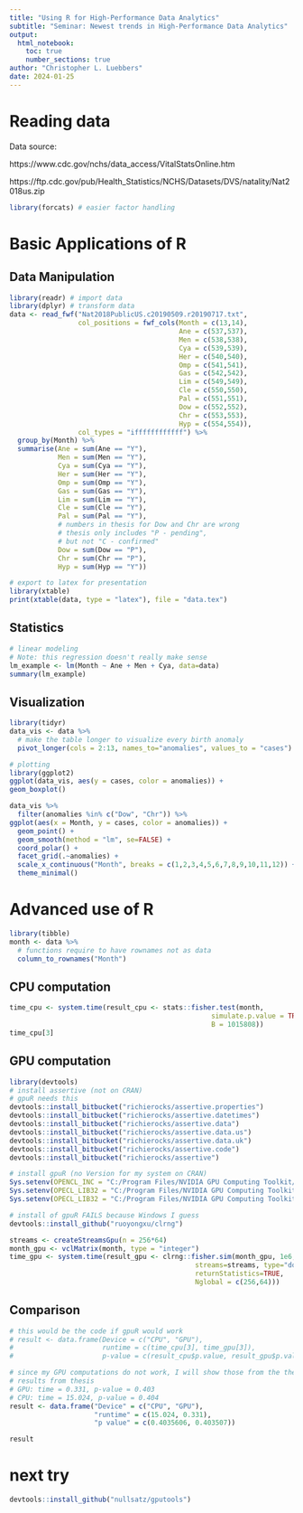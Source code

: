 ---
title: "Using R for High-Performance Data Analytics"
subtitle: "Seminar: Newest trends in High-Performance Data Analytics"
output: 
  html_notebook:
    toc: true
    number_sections: true
author: "Christopher L. Luebbers"
date: 2024-01-25
---

# Reading data
Data source:

https://www.cdc.gov/nchs/data_access/VitalStatsOnline.htm

https://ftp.cdc.gov/pub/Health_Statistics/NCHS/Datasets/DVS/natality/Nat2018us.zip

```{r}
library(forcats) # easier factor handling
```

# Basic Applications of R
## Data Manipulation

```{r warning=FALSE}
library(readr) # import data
library(dplyr) # transform data
data <- read_fwf("Nat2018PublicUS.c20190509.r20190717.txt", 
                 col_positions = fwf_cols(Month = c(13,14),
                                          Ane = c(537,537),
                                          Men = c(538,538),
                                          Cya = c(539,539),
                                          Her = c(540,540),
                                          Omp = c(541,541),
                                          Gas = c(542,542),
                                          Lim = c(549,549),
                                          Cle = c(550,550),
                                          Pal = c(551,551),
                                          Dow = c(552,552),
                                          Chr = c(553,553),
                                          Hyp = c(554,554)), 
                 col_types = "iffffffffffff") %>% 
  group_by(Month) %>% 
  summarise(Ane = sum(Ane == "Y"),
            Men = sum(Men == "Y"),
            Cya = sum(Cya == "Y"),
            Her = sum(Her == "Y"),
            Omp = sum(Omp == "Y"),
            Gas = sum(Gas == "Y"),
            Lim = sum(Lim == "Y"),
            Cle = sum(Cle == "Y"),
            Pal = sum(Pal == "Y"),
            # numbers in thesis for Dow and Chr are wrong
            # thesis only includes "P - pending", 
            # but not "C - confirmed"
            Dow = sum(Dow == "P"), 
            Chr = sum(Chr == "P"), 
            Hyp = sum(Hyp == "Y"))
```

```{r}
# export to latex for presentation
library(xtable)
print(xtable(data, type = "latex"), file = "data.tex")
```

## Statistics

```{r}
# linear modeling
# Note: this regression doesn't really make sense
lm_example <- lm(Month ~ Ane + Men + Cya, data=data)
summary(lm_example)
```

## Visualization

```{r message=FALSE, warning=FALSE}
library(tidyr)
data_vis <- data %>% 
  # make the table longer to visualize every birth anomaly
  pivot_longer(cols = 2:13, names_to="anomalies", values_to = "cases") 

# plotting
library(ggplot2)
ggplot(data_vis, aes(y = cases, color = anomalies)) +
geom_boxplot() 
```
```{r message=FALSE}
data_vis %>% 
  filter(anomalies %in% c("Dow", "Chr")) %>% 
ggplot(aes(x = Month, y = cases, color = anomalies)) +
  geom_point() +
  geom_smooth(method = "lm", se=FALSE) +
  coord_polar() +
  facet_grid(.~anomalies) +
  scale_x_continuous("Month", breaks = c(1,2,3,4,5,6,7,8,9,10,11,12)) +
  theme_minimal()
```

# Advanced use of R

```{r}
library(tibble)
month <- data %>% 
  # functions require to have rownames not as data
  column_to_rownames("Month")
```

## CPU computation
```{r}
time_cpu <- system.time(result_cpu <- stats::fisher.test(month,
                                                  simulate.p.value = TRUE,
                                                  B = 1015808))
time_cpu[3]
```

## GPU computation

```{r}
library(devtools)
# install assertive (not on CRAN)
# gpuR needs this
devtools::install_bitbucket("richierocks/assertive.properties")
devtools::install_bitbucket("richierocks/assertive.datetimes")
devtools::install_bitbucket("richierocks/assertive.data")
devtools::install_bitbucket("richierocks/assertive.data.us")
devtools::install_bitbucket("richierocks/assertive.data.uk")
devtools::install_bitbucket("richierocks/assertive.code")
devtools::install_bitbucket("richierocks/assertive")

# install gpuR (no Version for my system on CRAN)
Sys.setenv(OPENCL_INC = "C:/Program Files/NVIDIA GPU Computing Toolkit/CUDA/v12.3/include/")
Sys.setenv(OPECL_LIB32 = "C:/Program Files/NVIDIA GPU Computing Toolkit/CUDA/v12.3/lib/Win32")
Sys.setenv(OPECL_LIB32 = "C:/Program Files/NVIDIA GPU Computing Toolkit/CUDA/v12.3/lib/x64")

# install of gpuR FAILS because Windows I guess
devtools::install_github("ruoyongxu/clrng")
```

```{r}
streams <- createStreamsGpu(n = 256*64)
month_gpu <- vclMatrix(month, type = "integer")
time_gpu <- system.time(result_gpu <- clrng::fisher.sim(month_gpu, 1e6,
                                              streams=streams, type="double",
                                              returnStatistics=TRUE,
                                              Nglobal = c(256,64)))
```

## Comparison
```{r}
# this would be the code if gpuR would work
# result <- data.frame(Device = c("CPU", "GPU"), 
#                      runtime = c(time_cpu[3], time_gpu[3]), 
#                      p-value = c(result_cpu$p.value, result_gpu$p.value))

# since my GPU computations do not work, I will show those from the thesis
# results from thesis
# GPU: time = 0.331, p-value = 0.403
# CPU: time = 15.024, p-value = 0.404
result <- data.frame("Device" = c("CPU", "GPU"), 
                     "runtime" = c(15.024, 0.331), 
                     "p value" = c(0.4035606, 0.403507))

result
```

# next try
```{r}
devtools::install_github("nullsatz/gputools")
```

